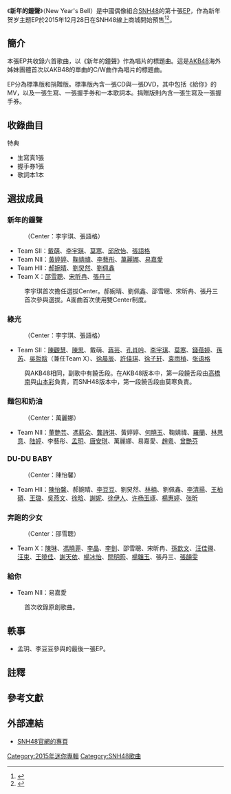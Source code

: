 {{Infobox Album 
| Name = 新年的鐘聲
| Artist = [[SNH48|SNH48]]
| Released = 2015年12月28日
| Type = EP
| Cover = File:SNH48 New Year's Bell.jpg
| Caption = 
| Recorded = 
| Genre = [[流行音樂|流行音樂]]
| Length = 30:26
| Label = [[丝芭传媒|久尚音樂]]<ref group="注">出品方為新匯集團上海聲像出版社</ref>
| Producer = [[秋元康|秋元康]]
| Last album = [[萬聖節之夜|萬聖節之夜]]<br />（2015年）
| This album = '''新年的鐘聲'''<br />（2015年）
| Next album = [[源動力|源動力]]<br />（2016年）
| Misc = 
}}
《'''新年的鐘聲'''》（New Year's Bell）是中國偶像組合[[SNH48|SNH48]]的第十張[[EP|EP]]，作為新年贺岁主题EP於2015年12月28日在SNH48線上商城開始預售<ref>{{cite web | url=http://www.snh48.com/event/s125/ | title=SNH48 新年的鐘聲響起 | publisher=SNH48官網 | date=2015-12-21 | accessdate=2015-12-21 | archive-date=2020-11-16 | archive-url=https://web.archive.org/web/20201116011731/https://www.snh48.com/event/s125/ | dead-url=no }}</ref><ref>{{cite web | url=http://music.yule.sohu.com/20151229/n432890056.shtml | title=SNH48最新EP《新年的钟声》开售 送上新年祝福 | publisher=搜狐音樂 | date=2015-12-29 | accessdate=2015-12-29 | archive-date=2016-03-29 | archive-url=https://web.archive.org/web/20160329043120/http://music.yule.sohu.com/20151229/n432890056.shtml | dead-url=no }}</ref>。

== 簡介 ==
本張EP共收錄六首歌曲，以《新年的鐘聲》作為唱片的標題曲。這是[[AKB48|AKB48]]海外姊妹團體首次以AKB48的單曲的C/W曲作為唱片的標題曲。

EP分為標準版和捐贈版。標準版內含一張CD與一張DVD，其中包括《給你》的MV，以及一張生寫、一張握手券和一本歌詞本。捐贈版則內含一張生寫及一張握手券。

== 收錄曲目 ==
{{tracklist
| headline = CD
| all_lyrics = 上海星四芭
| all_producer = [[秋元康|秋元康]]
| all_note = yes 
| extra_column = 演唱者
| total_length = 26:51
| title1 = 新年的钟声
| music1 = 渡边和纪
| arranger1 = 渡边和纪
| extra1 = 選拔組
| note1 = 原曲：《[[永遠的壓力#最特別的耶誕節|最特別的耶誕節]]》（{{lang|ja|とっておきクリスマス}}）
| longnote1 = 作词：甘世佳 原词：秋元康 原唱：AKB48
| length1 = 5:11
| title2 = 绿光
| music2 = Carlos K.
| arranger2 = 佐佐木裕
| extra2 = Team SII
| note2 = 原曲：《[[Green_Flash_(AKB48单曲)|Green Flash]]》
| longnote2 = 原词：秋元康 原唱：AKB48
| length2 = 4:29
| title3 = 面包和奶油
| music3 = YOSHIHIRO KUSANO
| arranger3 = 清水哲平
| extra3 = Team NII
| note3 = 原曲：《[[尖端顶点之上！#杏仁羊角面包计划|杏仁羊角麵包計劃]]》（{{lang|ja|アーモンドクロワッサン計画}}）
| longnote3 = 原词：秋元康 原唱：NMB48
| length3 = 5:23
| title4 = DU-DU BABY
| music4 = Zenith
| arranger4 = 若田部城
| extra4 = Team HII
| note4 = 原曲：《[[美麗的閃電#JYURI-JYURI_BABY|JYURI-JYURI BABY]]》
| longnote4 = 原词：秋元康 原唱：SKE48
| length4 = 3:15
| title5 = 奔跑的少女
| music5 = 织田哲郎
| arranger5 = YUICHI MASA NONAKA
| extra5 = Team X
| note5 = 原曲：《[[崇尚麻里子#跑吧！企鵝|奔跑吧！企鵝]]》（{{lang|ja|走れ!ペンギン}}）
| longnote5 = 原词：秋元康 原唱：AKB48
| length5 = 4:00
| title6 = 给你
| music6 = [[易嘉爱|易嘉爱]]
| arranger6 = 诸振豪
| extra6 = [[易嘉爱|易嘉爱]]
| note6 = 《[[SNH48_少女的巴别塔|SNH48 少女的巴别塔]]》主题曲
| longnote6 = 作词：[[易嘉爱|易嘉爱]] 监制待查
| length6 = 4:33
}}

{{tracklist
| headline = DVD
| title1 = 给你
| length1 = 3:35
}}

; 特典
* 生寫真1張
* 握手券1張
* 歌詞本1本

== 選拔成員 ==
=== 新年的鐘聲 ===
:（Center：李宇琪、張語格）
* Team SII：[[戴萌|戴萌]]、[[李宇琪|李宇琪]]、[[莫寒|莫寒]]、[[邱欣怡|邱欣怡]]、[[張語格|張語格]]
* Team NII：[[黃婷婷|黃婷婷]]、[[鞠婧禕|鞠婧禕]]、[[李藝彤|李藝彤]]、[[萬麗娜|萬麗娜]]、[[易嘉愛|易嘉愛]]
* Team HII：[[郝婉晴|郝婉晴]]、[[劉炅然|劉炅然]]、[[劉佩鑫|劉佩鑫]]
* Team X：[[邵雪聰|邵雪聰]]、[[宋昕冉|宋昕冉]]、[[張丹三|張丹三]]
:李宇琪首次擔任選拔Center。郝婉晴、劉佩鑫、邵雪聰、宋昕冉、張丹三首次參與選拔。A面曲首次使用雙Center制度。

=== 綠光 ===
:（Center：李宇琪、張語格）
* Team SII：[[陳觀慧|陳觀慧]]、[[陳思_(SNH48)|陳思]]、戴萌、[[蔣芸|蔣芸]]、[[孔肖吟|孔肖吟]]、[[李宇琪|李宇琪]]、[[莫寒|莫寒]]、[[錢蓓婷|錢蓓婷]]、[[孫芮|孫芮]]、[[吳哲晗|吳哲晗]]（兼任Team X）、[[徐晨辰|徐晨辰]]、[[許佳琪|許佳琪]]、[[徐子轩|徐子轩]]、[[袁雨楨|袁雨楨]]、[[张语格|张语格]]
:與AKB48相同，副歌中有饒舌段。在AKB48版本中，第一段饒舌段由[[高橋南|高橋南]]與[[山本彩|山本彩]]負責，而SNH48版本中，第一段饒舌段由莫寒負責。

=== 麵包和奶油 ===
:（Center：萬麗娜）
* Team NII：[[董艷芸|董艷芸]]、[[馮薪朵|馮薪朵]]、[[龔詩淇|龔詩淇]]、黃婷婷、[[何曉玉|何曉玉]]、鞠婧禕、[[羅蘭_(SNH48)|羅蘭]]、[[林思意|林思意]]、[[陸婷_(SNH48)|陆婷]]、李藝彤、[[孟玥|孟玥]]、[[唐安琪|唐安琪]]、萬麗娜、易嘉愛、[[趙粵|趙粵]]、[[曾艷芬|曾艷芬]]

=== DU-DU BABY ===
:（Center：陳怡馨）
* Team HII：[[陳怡馨|陳怡馨]]、郝婉晴、[[李豆豆|李豆豆]]、劉炅然、[[林楠|林楠]]、劉佩鑫、[[李清揚|李清揚]]、[[王柏碩|王柏碩]]、[[王璐_(SNH48成员)|王璐]]、[[吳燕文|吳燕文]]、[[徐晗|徐晗]]、[[謝妮|謝妮]]、[[徐伊人|徐伊人]]、[[许杨玉琢_(SNH48)|许杨玉琢]]、[[楊惠婷|楊惠婷]]、[[張昕_(SNH48成员)|张昕]]

=== 奔跑的少女 ===
:（Center：邵雪聰）
* Team X：[[陳琳_(SNH48)|陳琳]]、[[馮曉菲|馮曉菲]]、[[李晶|李晶]]、[[李釗_(SNH48)|李釗]]、邵雪聰、宋昕冉、[[孫歆文|孫歆文]]、[[汪佳翎|汪佳翎]]、[[汪束|汪束]]、[[王曉佳|王曉佳]]、[[謝天依|謝天依]]、[[楊冰怡|楊冰怡]]、[[閆明筠|閆明筠]]、[[楊韞玉|楊韞玉]]、張丹三、[[張韻雯|張韻雯]]

=== 給你 ===
* Team NII：易嘉愛
:首次收錄原創歌曲。

== 軼事 ==
*孟玥、李豆豆參與的最後一張EP。

== 註釋 ==
{{Reflist|group=注}}

== 參考文獻 ==
{{Reflist}}

== 外部連結 ==
* [http://www.snh48.com/event/s125/ SNH48官網的專頁] {{Wayback|url=http://www.snh48.com/event/s125/ |date=20201116011731 }}

{{SNH48}}

[[Category:2015年迷你專輯|Category:2015年迷你專輯]]
[[Category:SNH48歌曲|Category:SNH48歌曲]]